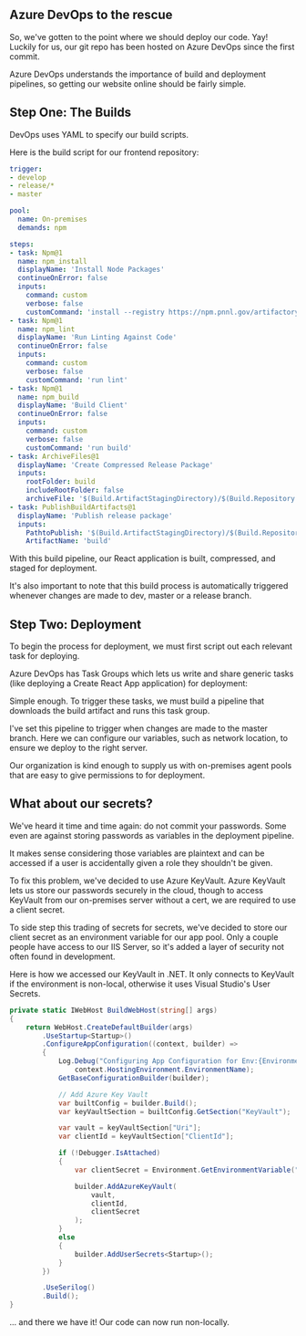 
<div>

## Azure DevOps to the rescue

So, we've gotten to the point where we should deploy our code. Yay! Luckily for us, our git repo has been hosted on Azure DevOps since the first commit.

Azure DevOps understands the importance of build and deployment pipelines, so getting our website online should be fairly simple.

## Step One: The Builds

DevOps uses YAML to specify our build scripts.

Here is the build script for our frontend repository:

``` yaml
trigger:
- develop
- release/*
- master

pool:
  name: On-premises
  demands: npm

steps:
- task: Npm@1
  name: npm_install
  displayName: 'Install Node Packages'
  continueOnError: false
  inputs:
    command: custom
    verbose: false
    customCommand: 'install --registry https://npm.pnnl.gov/artifactory/api/npm/npm'
- task: Npm@1
  name: npm_lint
  displayName: 'Run Linting Against Code'
  continueOnError: false
  inputs:
    command: custom
    verbose: false
    customCommand: 'run lint'
- task: Npm@1
  name: npm_build
  displayName: 'Build Client'
  continueOnError: false
  inputs:
    command: custom
    verbose: false
    customCommand: 'run build'
- task: ArchiveFiles@1
  displayName: 'Create Compressed Release Package'
  inputs:
    rootFolder: build
    includeRootFolder: false
    archiveFile: '$(Build.ArtifactStagingDirectory)/$(Build.Repository.Name)-$(Build.BuildId).zip'
- task: PublishBuildArtifacts@1
  displayName: 'Publish release package'
  inputs:
    PathtoPublish: '$(Build.ArtifactStagingDirectory)/$(Build.Repository.Name)-$(Build.BuildId).zip'
    ArtifactName: 'build'
```

With this build pipeline, our React application is built, compressed, and staged for deployment.

It's also important to note that this build process is automatically triggered whenever changes are made to dev, master or a release branch.

## Step Two: Deployment

To begin the process for deployment, we must first script out each relevant task for deploying.

Azure DevOps has Task Groups which lets us write and share generic tasks (like deploying a Create React App application) for deployment:

<CaptionedImg src={taskgroup} caption="Simple two step deployment: delete old files and replace with new!" alt="picture of Azure DevOps tool for building Task Groups" />

Simple enough. To trigger these tasks, we must build a pipeline that downloads the build artifact and runs this task group.

<CaptionedImg src={pipeline} caption="Showing off that simple pipeline" alt="picture of Azure DevOps tool for building Pipelines" />

I've set this pipeline to trigger when changes are made to the master branch. Here we can configure our variables, such as network location, to ensure we deploy to the right server.

Our organization is kind enough to supply us with on-premises agent pools that are easy to give permissions to for deployment.

## What about our secrets?

We've heard it time and time again: do not commit your passwords. Some even are against storing passwords as variables in the deployment pipeline.

It makes sense considering those variables are plaintext and can be accessed if a user is accidentally given a role they shouldn't be given.

To fix this problem, we've decided to use Azure KeyVault. Azure KeyVault lets us store our passwords securely in the cloud, though to access KeyVault from our on-premises server without a cert, we are required to use a client secret.

To side step this trading of secrets for secrets, we've decided to store our client secret as an environment variable for our app pool. Only a couple people have access to our IIS Server, so it's added a layer of security not often found in development.

Here is how we accessed our KeyVault in .NET. It only connects to KeyVault if the environment is non-local, otherwise it uses Visual Studio's User Secrets.

``` csharp
private static IWebHost BuildWebHost(string[] args)
{
    return WebHost.CreateDefaultBuilder(args)
        .UseStartup<Startup>()
        .ConfigureAppConfiguration((context, builder) =>
        {
            Log.Debug("Configuring App Configuration for Env:{EnvironmentName}",
                context.HostingEnvironment.EnvironmentName);
            GetBaseConfigurationBuilder(builder);

            // Add Azure Key Vault
            var builtConfig = builder.Build();
            var keyVaultSection = builtConfig.GetSection("KeyVault");

            var vault = keyVaultSection["Uri"];
            var clientId = keyVaultSection["ClientId"];

            if (!Debugger.IsAttached)
            {
                var clientSecret = Environment.GetEnvironmentVariable("getCloud_infoRelease:azureKeyVault:clientSecret");

                builder.AddAzureKeyVault(
                    vault,
                    clientId,
                    clientSecret
                );
            }
            else
            {
                builder.AddUserSecrets<Startup>();
            }
        })

        .UseSerilog()
        .Build();
}
```

... and there we have it! Our code can now run non-locally.

</div>
